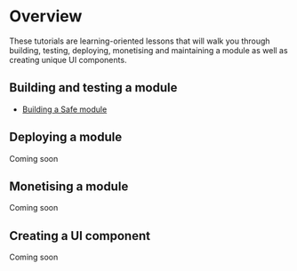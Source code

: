 # Overview

These tutorials are learning-oriented lessons that will walk you through building, testing, deploying, monetising and maintaining a module as well as creating unique UI components.

## Building and testing a module

-   [Building a Safe module](/tutorials/building-a-safe-module)

## Deploying a module

Coming soon

## Monetising a module

Coming soon

## Creating a UI component

Coming soon
